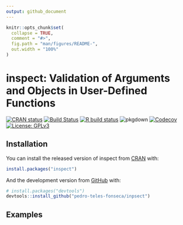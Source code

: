 ```yaml
---
output: github_document
---
```


<!-- README.md is generated from README.Rmd. Please edit that file -->

```r
knitr::opts_chunk$set(
  collapse = TRUE,
  comment = "#>",
  fig.path = "man/figures/README-",
  out.width = "100%"
)
```

# inspect: Validation of Arguments and Objects in User-Defined Functions

<!-- badges: start -->
[![CRAN status](https://www.r-pkg.org/badges/version/inspect)](https://CRAN.R-project.org/package=inspect)
[![Build Status](https://travis-ci.com/pedro-teles-fonseca/inspect.svg?branch=master)](https://travis-ci.com/pedro-teles-fonseca/inspect)
[![R build status](https://github.com/pedro-teles-fonseca/inpsect/workflows/R-CMD-check/badge.svg)](https://github.com/pedro-teles-fonseca/inpsect/actions)
![pkgdown](https://github.com/pedro-teles-fonseca/inspect/workflows/pkgdown/badge.svg)
[![Codecov](https://codecov.io/gh/pedro-teles-fonseca/inspect/branch/master/graph/badge.svg)](https://codecov.io/gh/pedro-teles-fonseca/inspect?branch=master)
[![License: GPLv3](https://img.shields.io/badge/License-GPLv3-blue.svg)](https://www.gnu.org/licenses/gpl-3.0)<!-- badges: end -->

## Installation

You can install the released version of inspect from [CRAN](https://CRAN.R-project.org) with:

``` r
install.packages("inspect")
```

And the development version from [GitHub](https://github.com/) with:

``` r
# install.packages("devtools")
devtools::install_github("pedro-teles-fonseca/inpsect")
```
## Examples

